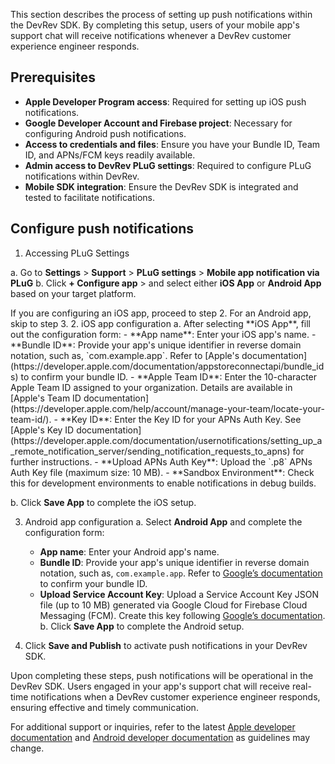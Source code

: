 This section describes the process of setting up push notifications within the DevRev SDK. By completing this setup, users of your mobile app's support chat will receive notifications whenever a DevRev customer experience engineer responds.

## Prerequisites

- **Apple Developer Program access**: Required for setting up iOS push notifications.
- **Google Developer Account and Firebase project**: Necessary for configuring Android push notifications.
- **Access to credentials and files**: Ensure you have your Bundle ID, Team ID, and APNs/FCM keys readily available.
- **Admin access to DevRev PLuG settings**: Required to configure PLuG notifications within DevRev.
- **Mobile SDK integration**: Ensure the DevRev SDK is integrated and tested to facilitate notifications.

## Configure push notifications

1. Accessing PLuG Settings

  a. Go to **Settings** > **Support** > **PLuG settings** > **Mobile app notification via PLuG**
  b. Click **+ Configure app** > and select either **iOS App** or **Android App** based on your target platform.

<Callout intent="note">
If you are configuring an iOS app, proceed to step 2. For an Android app, skip to step 3.
</Callout>
2.  iOS app configuration
  a. After selecting **iOS App**, fill out the configuration form:
    - **App name**: Enter your iOS app's name.
    - **Bundle ID**: Provide your app's unique identifier in reverse domain notation, such as, `com.example.app`. Refer to [Apple's documentation](https://developer.apple.com/documentation/appstoreconnectapi/bundle_ids) to confirm your bundle ID.
    - **Apple Team ID**: Enter the 10-character Apple Team ID assigned to your organization. Details are available in [Apple's Team ID documentation](https://developer.apple.com/help/account/manage-your-team/locate-your-team-id/).
    - **Key ID**: Enter the Key ID for your APNs Auth Key. See [Apple's Key ID documentation](https://developer.apple.com/documentation/usernotifications/setting_up_a_remote_notification_server/sending_notification_requests_to_apns) for further instructions.
    - **Upload APNs Auth Key**: Upload the `.p8` APNs Auth Key file (maximum size: 10 MB).
    - **Sandbox Environment**: Check this for development environments to enable notifications in debug builds.

b. Click **Save App** to complete the iOS setup.

3. Android app configuration
  a. Select **Android App** and complete the configuration form:
    - **App name**: Enter your Android app's name.
    - **Bundle ID**: Provide your app's unique identifier in reverse domain notation, such as, `com.example.app`. Refer to [Google’s documentation](https://developer.android.com/studio/build/application-id) to confirm your bundle ID.
    - **Upload Service Account Key**: Upload a Service Account Key JSON file (up to 10 MB) generated via Google Cloud for Firebase Cloud Messaging (FCM). Create this key following [Google’s documentation](https://firebase.google.com/docs/).
  b. Click **Save App** to complete the Android setup.

4. Click **Save and Publish** to activate push notifications in your DevRev SDK.

Upon completing these steps, push notifications will be operational in the DevRev SDK. Users engaged in your app's support chat will receive real-time notifications when a DevRev customer experience engineer responds, ensuring effective and timely communication.

For additional support or inquiries, refer to the latest [Apple developer documentation](https://developer.apple.com/) and [Android developer documentation](https://developer.android.com/) as guidelines may change.
